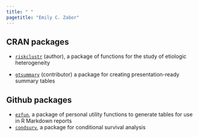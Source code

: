 ---
title: " "
pagetitle: "Emily C. Zabor"
---

<link rel="stylesheet" href="styles.css" type="text/css">
<link rel="stylesheet" href="academicicons/css/academicons.min.css"/>

## CRAN packages

- [`riskclustr`](https://cran.r-project.org/web/packages/riskclustr/index.html) (author), a package of functions for the study of etiologic heterogeneity

- [`gtsummary`](https://cran.r-project.org/web/packages/gtsummary/index.html) (contributor) a package for creating presentation-ready summary tables

## Github packages

- [`ezfun`](https://github.com/zabore/ezfun), a package of personal utility functions to generate tables for use in R Markdown reports
- [`condsurv`](https://github.com/zabore/condsurv), a package for conditional survival analysis


